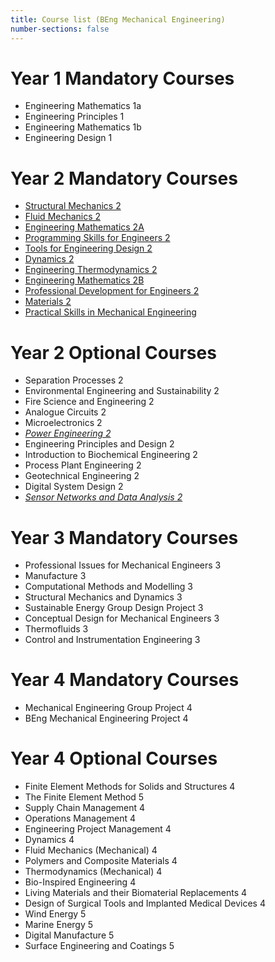 ```yaml
---
title: Course list (BEng Mechanical Engineering)
number-sections: false
---
```

# Year 1 Mandatory Courses

- Engineering Mathematics 1a
- Engineering Principles 1
- Engineering Mathematics 1b
- Engineering Design 1

# Year 2 Mandatory Courses

- [Structural Mechanics 2](2A_Struc_Mech/2A_Struc_Mech.qmd)
- [Fluid Mechanics 2](2A_Fluid_Mech/2A_Fluid_Mech.qmd)
- [Engineering Mathematics 2A](2A_Eng_Math/2A_Eng_Math.qmd)
- [Programming Skills for Engineers 2](2A_Prog_Skill/2A_Prog_Skill.qmd)
- [Tools for Engineering Design 2](2B_Eng_Design/2B_Eng_Design.qmd)
- [Dynamics 2](2B_Dynamics/2B_Dynamics.qmd)
- [Engineering Thermodynamics 2](2B_Eng_Therm/2B_Eng_Therm.qmd)
- [Engineering Mathematics 2B](2B_Eng_Math/2B_Eng_Math.qmd)
- [Professional Development for Engineers 2](2B_Prof_Dev/2B_Prof_Dev.qmd)
- [Materials 2](2B_Materials/2B_Materials.qmd)
- [Practical Skills in Mechanical Engineering](2_Prac_Skills/2_Prac_Skills.qmd)

# Year 2 Optional Courses

- Separation Processes 2
- Environmental Engineering and Sustainability 2
- Fire Science and Engineering 2
- Analogue Circuits 2
- Microelectronics 2
- [*Power Engineering 2*](2A_Power_Eng/2A_Power_Eng.qmd)
- Engineering Principles and Design 2
- Introduction to Biochemical Engineering 2
- Process Plant Engineering 2
- Geotechnical Engineering 2
- Digital System Design 2
- [*Sensor Networks and Data Analysis 2*](2B_Sensor_Nets/2B_Sensor_Nets.qmd)

# Year 3 Mandatory Courses

- Professional Issues for Mechanical Engineers 3
- Manufacture 3
- Computational Methods and Modelling 3
- Structural Mechanics and Dynamics 3
- Sustainable Energy Group Design Project 3
- Conceptual Design for Mechanical Engineers 3
- Thermofluids 3
- Control and Instrumentation Engineering 3

# Year 4 Mandatory Courses

- Mechanical Engineering Group Project 4
- BEng Mechanical Engineering Project 4

# Year 4 Optional Courses

- Finite Element Methods for Solids and Structures 4
- The Finite Element Method 5
- Supply Chain Management 4
- Operations Management 4
- Engineering Project Management 4
- Dynamics 4
- Fluid Mechanics (Mechanical) 4
- Polymers and Composite Materials 4
- Thermodynamics (Mechanical) 4
- Bio-Inspired Engineering 4
- Living Materials and their Biomaterial Replacements 4
- Design of Surgical Tools and Implanted Medical Devices 4
- Wind Energy 5
- Marine Energy 5
- Digital Manufacture 5
- Surface Engineering and Coatings 5
